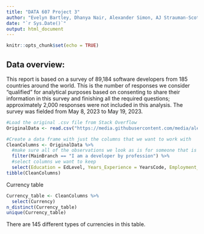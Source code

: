 ```yaml
---
title: "DATA 607 Project 3"
author: "Evelyn Bartley, Dhanya Nair, Alexander Simon, AJ Strauman-Scott, Peter Thompson"
date: "`r Sys.Date()`"
output: html_document
---
```


```r
knitr::opts_chunk$set(echo = TRUE)
```

## Data overview:
This report is based on a survey of 89,184 software developers from 185 countries around the world. This is the number of responses we consider “qualified” for analytical purposes based on consenting to share their information in this survey and finishing all the required questions; approximately 2,000 responses were not included in this analysis. The survey was fielded from May 8, 2023 to May 19, 2023.

```r
#Load the original .csv file from Stack Overflow
OriginalData <- read.csv("https://media.githubusercontent.com/media/alexandersimon1/Data607/main/Project3/survey_results_public.csv", header = TRUE)

#Create a data frame with just the columns that we want to work with
CleanColumns <- OriginalData %>%
  #make sure all of the observations we look as is for someone that is a developer by profession
  filter(MainBranch == "I am a developer by profession") %>%
  #select columns we want to keep
  select(Education = EdLevel, Years_Experience = YearsCode, Employment_status = Employment, RemoteWork, Country, Currency, Languages = LanguageHaveWorkedWith, Databases = DatabaseHaveWorkedWith, Platforms = PlatformHaveWorkedWith, Tools = ToolsTechHaveWorkedWith, AI = AIDevHaveWorkedWith)
tibble(CleanColumns)
```
Currency table
```r
Currency_table <- CleanColumns %>%
  select(Currency)
n_distinct(Currency_table)
unique(Currency_table)
```


There are 145 different types of currencies in this table.



